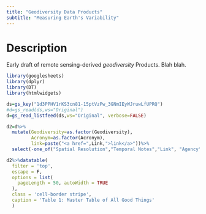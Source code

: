 ```yaml
---
title: "Geodiversity Data Products"
subtitle: "Measuring Earth's Variability"
---
```


# Description
Early draft of remote sensing-derived _geodiversity_ Products.  Blah blah.


```r
library(googlesheets)
library(dplyr)
library(DT)
library(htmlwidgets)

ds=gs_key("1d3PPHV1rKS3cn81-15ptVzPw_3GNmIEyWJruwLfUPRQ")
#d=gs_read(ds,ws="Original")
d=gs_read_listfeed(ds,ws="Original", verbose=FALSE)

d2=d%>%
  mutate(Geodiversity=as.factor(Geodiversity),
         Acronym=as.factor(Acronym),
         link=paste("<a href=",Link,">link</a>"))%>%
  select(-one_of("Spatial Resolution","Temporal Notes","Link", "Agency"))

d2%>%datatable(
  filter = 'top', 
  escape = F,
  options = list(
    pageLength = 50, autoWidth = TRUE
  ),
  class = 'cell-border stripe',
  caption = 'Table 1: Master Table of All Good Things'
  )
```

